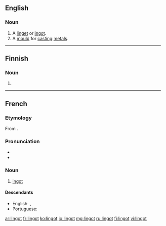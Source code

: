 ==English==

===Noun===
{{en-noun}}

# A [[linget]] or [[ingot]].
# A [[mould]] for [[cast]]ing [[metal]]s.

{{Webster 1913}}

----

==Finnish==

===Noun===
{{head|fi|noun form}}

# {{plural of|lang=fi|linko}}

----

==French==

===Etymology===
From {{etyl|en|fr}} {{term|ingot|lang=en}}.

===Pronunciation===
* {{IPA|/lɛ̃ɡo/|lang=fr}}
* {{audio|Fr-Paris--lingot.ogg|Audio (Paris)}}

===Noun===
{{fr-noun|m}}

# [[ingot]]

====Descendants====
* English: {{l/en|lingot}}, {{l/en|linget}}
* Portuguese: {{l/pt|lingote}}

[[ar:lingot]]
[[fr:lingot]]
[[ko:lingot]]
[[io:lingot]]
[[mg:lingot]]
[[ru:lingot]]
[[fi:lingot]]
[[vi:lingot]]
